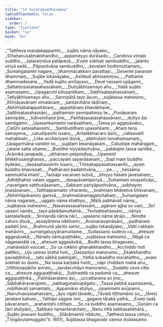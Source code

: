 ```yaml
---
title: "14 Sujātabuddhavaṃsa"
tableOfContents: false
sidebar:
  order: 7
type: "tipitaka"
basket: "su"
book: "bu"
---
```



<DynamicBreadcrumb />

<Division number="1" book="bu">

<Paragraph number="630" type="verses" book="bu">
_“Tattheva maṇḍakappamhi,_  
_sujāto nāma nāyako;_  
_Sīhahanusabhakkhandho,_  
_appameyyo durāsado._  

</Paragraph>

</Division>
<Division number="2" book="bu">

<Paragraph number="631" type="verses" book="bu">
_Candova vimalo suddho,_  
_sataraṃsīva patāpavā;_  
_Evaṃ sobhati sambuddho,_  
_jalanto siriyā sadā._  

</Paragraph>

</Division>
<Division number="3" book="bu">

<Paragraph number="632" type="verses" book="bu">
_Pāpuṇitvāna sambuddho,_  
_kevalaṃ bodhimuttamaṃ;_  
_Sumaṅgalamhi nagare,_  
_dhammacakkaṃ pavattayi._  

</Paragraph>

</Division>
<Division number="4" book="bu">

<Paragraph number="633" type="verses" book="bu">
_Desente pavaraṃ dhammaṃ,_  
_Sujāte lokanāyake;_  
_Asītikoṭī abhisamiṃsu,_  
_Paṭhame dhammadesane._  

</Paragraph>

</Division>
<Division number="5" book="bu">

<Paragraph number="634" type="verses" book="bu">
_Yadā sujāto amitayaso,_  
_Deve vassaṃ upāgami;_  
_Sattatiṃsasatasahassānaṃ,_  
_Dutiyābhisamayo ahu._  

</Paragraph>

</Division>
<Division number="6" book="bu">

<Paragraph number="635" type="verses" book="bu">
_Yadā sujāto asamasamo,_  
_Upagacchi pitusantikaṃ;_  
_Saṭṭhisatasahassānaṃ,_  
_Tatiyābhisamayo ahu._  

</Paragraph>

</Division>
<Division number="7" book="bu">

<Paragraph number="636" type="verses" book="bu">
_Sannipātā tayo āsuṃ,_  
_sujātassa mahesino;_  
_Khīṇāsavānaṃ vimalānaṃ,_  
_santacittāna tādinaṃ._  

</Paragraph>

</Division>
<Division number="8" book="bu">

<Paragraph number="637" type="verses" book="bu">
_Abhiññābalappattānaṃ,_  
_appattānaṃ bhavābhave;_  
_Saṭṭhisatasahassāni,_  
_paṭhamaṃ sannipatiṃsu te._  

</Paragraph>

</Division>
<Division number="9" book="bu">

<Paragraph number="638" type="verses" book="bu">
_Punāparaṃ sannipāte,_  
_tidivorohaṇe jine;_  
_Paññāsasatasahassānaṃ,_  
_dutiyo āsi samāgamo._  

</Paragraph>

</Division>
<Division number="10" book="bu">

<Paragraph number="639" type="verses" book="bu">
_Upasaṅkamanto narāsabhaṃ,_  
_Tassa yo aggasāvako;_  
_Catūhi satasahassehi,_  
_Sambuddhaṃ upasaṅkami._  

</Paragraph>

</Division>
<Division number="11" book="bu">

<Paragraph number="640" type="verses" book="bu">
_Ahaṃ tena samayena,_  
_catudīpamhi issaro;_  
_Antalikkhacaro āsiṃ,_  
_cakkavattī mahabbalo._  

</Paragraph>

</Division>
<Division number="12" book="bu">

<Paragraph number="641" type="verses" book="bu">
_Loke acchariyaṃ disvā,_  
_abbhutaṃ lomahaṃsanaṃ;_  
_Upagantvāna vandiṃ so,_  
_sujātaṃ lokanāyakaṃ._  

</Paragraph>

</Division>
<Division number="13" book="bu">

<Paragraph number="642" type="verses" book="bu">
_Catudīpe mahārajjaṃ,_  
_ratane satta uttame;_  
_Buddhe niyyādayitvāna,_  
_pabbajiṃ tassa santike._  

</Paragraph>

</Division>
<Division number="14" book="bu">

<Paragraph number="643" type="verses" book="bu">
_Ārāmikā janapade,_  
_uṭṭhānaṃ paṭipiṇḍiya;_  
_Upanenti bhikkhusaṃghassa,_  
_paccayaṃ sayanāsanaṃ._  

</Paragraph>

</Division>
<Division number="15" book="bu">

<Paragraph number="644" type="verses" book="bu">
_Sopi maṃ buddho byākāsi,_  
_dasasahassimhi issaro;_  
_‘Tiṃsakappasahassamhi,_  
_ayaṃ buddho bhavissati._  

</Paragraph>

</Division>
<Division number="16" book="bu">

<Paragraph number="645" type="verses" book="bu">
_Padhānaṃ padahitvāna,_  
_ …pe… _  
_hessāma sammukhā imaṃ’._  

</Paragraph>

</Division>
<Division number="17" book="bu">

<Paragraph number="646" type="verses" book="bu">
_Tassāpi vacanaṃ sutvā,_  
_bhiyyo hāsaṃ janesahaṃ;_  
_Adhiṭṭhahiṃ vataṃ uggaṃ,_  
_dasapāramipūriyā._  

</Paragraph>

</Division>
<Division number="18" book="bu">

<Paragraph number="647" type="verses" book="bu">
_Suttantaṃ vinayañcāpi,_  
_navaṅgaṃ satthusāsanaṃ;_  
_Sabbaṃ pariyāpuṇitvāna,_  
_sobhayiṃ jinasāsanaṃ._  

</Paragraph>

</Division>
<Division number="19" book="bu">

<Paragraph number="648" type="verses" book="bu">
_Tatthappamatto viharanto,_  
_brahmaṃ bhāvetva bhāvanaṃ;_  
_Abhiññāpāramiṃ gantvā,_  
_brahmalokamagañchahaṃ._  

</Paragraph>

</Division>
<Division number="20" book="bu">

<Paragraph number="649" type="verses" book="bu">
_Sumaṅgalaṃ nāma nagaraṃ,_  
_uggato nāma khattiyo;_  
_Mātā pabhāvatī nāma,_  
_sujātassa mahesino._  

</Paragraph>

</Division>
<Division number="21" book="bu">

<Paragraph number="650" type="verses" book="bu">
_Navavassasahassāni,_  
_agāraṃ ajjha so vasi;_  
_Sirī upasirī nando,_  
_tayo pāsādamuttamā._  

</Paragraph>

</Division>
<Division number="22" book="bu">

<Paragraph number="651" type="verses" book="bu">
_Tevīsatisahassāni,_  
_nāriyo samalaṅkatā;_  
_Sirinandā nāma nārī,_  
_upaseno nāma atrajo._  

</Paragraph>

</Division>
<Division number="23" book="bu">

<Paragraph number="652" type="verses" book="bu">
_Nimitte caturo disvā,_  
_assayānena nikkhami;_  
_Anūnanavamāsāni,_  
_padhānaṃ padahī jino._  

</Paragraph>

</Division>
<Division number="24" book="bu">

<Paragraph number="653" type="verses" book="bu">
_Brahmunā yācito santo,_  
_sujāto lokanāyako;_  
_Vatti cakkaṃ mahāvīro,_  
_sumaṅgaluyyānamuttame._  

</Paragraph>

</Division>
<Division number="25" book="bu">

<Paragraph number="654" type="verses" book="bu">
_Sudassano sudevo ca,_  
_ahesuṃ aggasāvakā;_  
_Nārado nāmupaṭṭhāko,_  
_sujātassa mahesino._  

</Paragraph>

</Division>
<Division number="26" book="bu">

<Paragraph number="655" type="verses" book="bu">
_Nāgā ca nāgasamālā ca,_  
_ahesuṃ aggasāvikā;_  
_Bodhi tassa bhagavato,_  
_mahāveḷūti vuccati._  

</Paragraph>

</Division>
<Division number="27" book="bu">

<Paragraph number="656" type="verses" book="bu">
_So ca rukkho ghanakkhandho,_  
_Acchiddo hoti pattiko;_  
_Uju vaṃso brahā hoti,_  
_Dassanīyo manoramo._  

</Paragraph>

</Division>
<Division number="28" book="bu">

<Paragraph number="657" type="verses" book="bu">
_Ekakkhandho pavaḍḍhitvā,_  
_tato sākhā pabhijjati;_  
_Yathā subaddho morahattho,_  
_evaṃ sobhati so dumo._  

</Paragraph>

</Division>
<Division number="29" book="bu">

<Paragraph number="658" type="verses" book="bu">
_Na tassa kaṇṭakā honti,_  
_nāpi chiddaṃ mahā ahu;_  
_Vitthiṇṇasākho aviralo,_  
_sandacchāyo manoramo._  

</Paragraph>

</Division>
<Division number="30" book="bu">

<Paragraph number="659" type="verses" book="bu">
_Sudatto ceva citto ca,_  
_ahesuṃ aggupaṭṭhakā;_  
_Subhaddā ca padumā ca,_  
_ahesuṃ aggupaṭṭhikā._  

</Paragraph>

</Division>
<Division number="31" book="bu">

<Paragraph number="660" type="verses" book="bu">
_Paññāsaratano āsi,_  
_uccattanena so jino;_  
_Sabbākāravarūpeto,_  
_sabbaguṇamupāgato._  

</Paragraph>

</Division>
<Division number="32" book="bu">

<Paragraph number="661" type="verses" book="bu">
_Tassa pabhā asamasamā,_  
_niddhāvati samantato;_  
_Appamāṇo atuliyo,_  
_opammehi anūpamo._  

</Paragraph>

</Division>
<Division number="33" book="bu">

<Paragraph number="662" type="verses" book="bu">
_Navutivassasahassāni,_  
_āyu vijjati tāvade;_  
_Tāvatā tiṭṭhamāno so,_  
_tāresi janataṃ bahuṃ._  

</Paragraph>

</Division>
<Division number="34" book="bu">

<Paragraph number="663" type="verses" book="bu">
_Yathāpi sāgare ūmī,_  
_gagane tārakā yathā;_  
_Evaṃ tadā pāvacanaṃ,_  
_arahantehi cittitaṃ._  

</Paragraph>

</Division>
<Division number="35" book="bu">

<Paragraph number="664" type="verses" book="bu">
_So ca buddho asamasamo,_  
_Guṇāni ca tāni atuliyāni;_  
_Sabbaṃ tamantarahitaṃ,_  
_Nanu rittā sabbasaṅkhārā._  

</Paragraph>

</Division>
<Division number="36" book="bu">

<Paragraph number="665" type="verses" book="bu">
_Sujāto jinavaro buddho,_  
_Silārāmamhi nibbuto;_  
_Tattheva tassa cetiyo,_  
_Tīṇigāvutamuggato”ti. (651)_  


</Paragraph>
</Division>

<Paragraph number="666" type="center" book="bu">
Sujātassa bhagavato vaṃso dvādasamo.
</Paragraph>